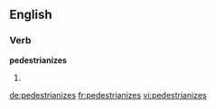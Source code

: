 ==English==

===Verb===
'''pedestrianizes'''

# {{third-person singular of|pedestrianize}}

[[de:pedestrianizes]]
[[fr:pedestrianizes]]
[[vi:pedestrianizes]]